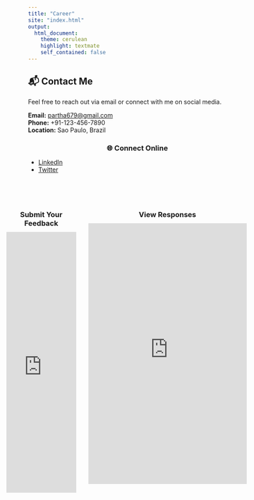 ```yaml
---
title: "Career"
site: "index.html"
output:
  html_document:
    theme: cerulean
    highlight: textmate
    self_contained: false
---
```



## 📬 Contact Me

Feel free to reach out via email or connect with me on social media.

**Email:** [partha679@gmail.com](mailto:yourname@example.com)  
**Phone:** +91-123-456-7890  
**Location:** Sao Paulo, Brazil

### 🌐 Connect Online

- [LinkedIn](https://linkedin.com/in/partha679)
- [Twitter](https://twitter.com/partha679)

<br><br>


<style>
  .container-wrapper {
    margin-left: -10%;
  }

  .container {
    display: flex;
    gap: 5%;
    justify-content: flex-start;
  }

  .form-box {
    width: 30%;
  }

  .sheet-box {
    width: 68%;
  }

  h3 {
    text-align: center;
    margin-bottom: 10px;
  }
</style>

<div class="container-wrapper">
  <div class="container">
   <div class="form-box">
   <h3>Submit Your Feedback</h3>
   <iframe src="https://docs.google.com/forms/d/e/1FAIpQLScz1bXRSb-8F_uJBktpfAITILeQi0gCaeAXNzd04Gs1p5mPgg/viewform?embedded=true" width="100%" height="600" frameborder="0" marginheight="0" marginwidth="0">Loading…</iframe>
    </div>

  <div class="sheet-box">
  <h3>View Responses</h3>
  <iframe src="https://docs.google.com/spreadsheets/d/1W8Lf-LBXHi00FevObEufStdiKFILgadCkiq8Ji9gEOE/edit?usp=sharing/pubhtml?widget=true&amp;headers=false" width="100%" height="600" frameborder="0"></iframe>
    </div>
  </div>
</div>





